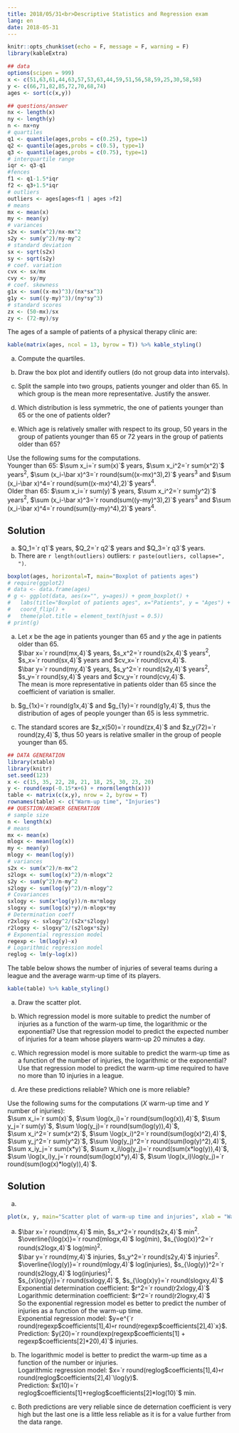```yaml
---
title: 2018/05/31<br>Descriptive Statistics and Regression exam
lang: en
date: 2018-05-31
---
```


```r
knitr::opts_chunk$set(echo = F, message = F, warning = F)
library(kableExtra)
```

:::{#exr-1}
```r
## data
options(scipen = 999)
x <- c(51,63,61,44,63,57,53,63,44,59,51,56,58,59,25,30,58,58)
y <- c(66,71,82,85,72,70,68,74)
ages <- sort(c(x,y))

## questions/answer
nx <- length(x)
ny <- length(y)
n <- nx+ny
# quartiles
q1 <- quantile(ages,probs = c(0.25), type=1)
q2 <- quantile(ages,probs = c(0.5), type=1)
q3 <- quantile(ages,probs = c(0.75), type=1)
# interquartile range
iqr <- q3-q1
#fences
f1 <- q1-1.5*iqr
f2 <- q3+1.5*iqr
# outliers
outliers <- ages[ages<f1 | ages >f2]
# means
mx <- mean(x)
my <- mean(y)
# variances
s2x <- sum(x^2)/nx-mx^2
s2y <- sum(y^2)/ny-my^2
# standard deviation
sx <- sqrt(s2x)
sy <- sqrt(s2y)
# coef. variation
cvx <- sx/mx
cvy <- sy/my
# coef. skewness
g1x <- sum((x-mx)^3)/(nx*sx^3)
g1y <- sum((y-my)^3)/(ny*sy^3)
# standard scores
zx <- (50-mx)/sx
zy <- (72-my)/sy
```

The ages of a sample of patients of a physical therapy clinic are:

```r
kable(matrix(ages, ncol = 13, byrow = T)) %>% kable_styling()
```

a. Compute the quartiles.

a. Draw the box plot and identify outliers (do not group data into intervals).

a. Split the sample into two groups, patients younger and older than 65. In which group is the mean more representative. Justify the answer.

a. Which distribution is less symmetric, the one of patients younger than 65 or the one of patients older?

a. Which age is relatively smaller with respect to its group, 50 years in the group of patients younger than 65 or 72 years in the group of patients older than 65?

Use the following sums for the computations.  
Younger than 65: $\sum x_i=`r sum(x)`$ years, $\sum x_i^2=`r sum(x^2)`$ years$^2$, $\sum (x_i-\bar x)^3=`r round(sum((x-mx)^3),2)`$ years$^3$ and $\sum (x_i-\bar x)^4=`r round(sum((x-mx)^4),2)`$ years$^4$.  
Older than 65: $\sum x_i=`r sum(y)`$ years, $\sum x_i^2=`r sum(y^2)`$ years$^2$, $\sum (x_i-\bar x)^3=`r round(sum((y-my)^3),2)`$ years$^3$ and $\sum (x_i-\bar x)^4=`r round(sum((y-my)^4),2)`$ years$^4$.
:::

:::{.callout-tip collapse="true"}
## Solution
a. $Q_1=`r q1`$ years, $Q_2=`r q2`$ years and $Q_3=`r q3`$ years.
a. There are `r length(outliers)` outliers: `r paste(outliers, collapse=", ")`.

```r
boxplot(ages, horizontal=T, main="Boxplot of patients ages")
# require(ggplot2)
# data <- data.frame(ages)
# g <- ggplot(data, aes(x="", y=ages)) + geom_boxplot() + 
#   labs(title="Boxplot of patients ages", x="Patients", y = "Ages") + 
#   coord_flip() + 
#   theme(plot.title = element_text(hjust = 0.5))
# print(g)
```

a. Let $x$ be the age in patients younger than 65 and $y$ the age in patients older than 65.  
$\bar x=`r round(mx,4)`$ years, $s_x^2=`r round(s2x,4)`$ years$^2$, $s_x=`r round(sx,4)`$ years and $cv_x=`r round(cvx,4)`$.  
$\bar y=`r round(my,4)`$ years, $s_y^2=`r round(s2y,4)`$ years$^2$, $s_y=`r round(sy,4)`$ years and $cv_y=`r round(cvy,4)`$.  
The mean is more representative in patients older than 65 since the coefficient of variation is smaller.

a. $g_{1x}=`r round(g1x,4)`$ and $g_{1y}=`r round(g1y,4)`$, thus the distribution of ages of people younger than 65 is less symmetric.

a. The standard scores are $z_x(50)=`r round(zx,4)`$ and $z_y(72)=`r round(zy,4)`$, thus 50 years is relative smaller in the group of people younger than 65.
:::

:::{#exr-2}
```r
## DATA GENERATION
library(xtable)
library(knitr)
set.seed(123)
x <- c(15, 35, 22, 28, 21, 18, 25, 30, 23, 20)
y <- round(exp(-0.15*x+6) + rnorm(length(x)))
table <- matrix(c(x,y), nrow = 2, byrow = T)
rownames(table) <- c("Warm-up time", "Injuries")
## QUESTION/ANSWER GENERATION
# sample size
n <- length(x)
# means
mx <- mean(x)
mlogx <- mean(log(x))
my <- mean(y)
mlogy <- mean(log(y))
# variances
s2x <- sum(x^2)/n-mx^2
s2logx <- sum(log(x)^2)/n-mlogx^2
s2y <- sum(y^2)/n-my^2
s2logy <- sum(log(y)^2)/n-mlogy^2
# Covariances
sxlogy <- sum(x*log(y))/n-mx*mlogy
slogxy <- sum(log(x)*y)/n-mlogx*my
# Determination coeff
r2xlogy <- sxlogy^2/(s2x*s2logy)
r2logxy <- slogxy^2/(s2logx*s2y)
# Exponential regression model
regexp <- lm(log(y)~x)
# Logarithmic regression model
reglog <- lm(y~log(x))
```

The table below shows the number of injuries of several teams during a league and the average warm-up time of its players. 


```r
kable(table) %>% kable_styling()
```

a. Draw the scatter plot.

a. Which regression model is more suitable to predict the number of injuries as a function of the warm-up time, the logarithmic or the exponential? 
Use that regression model to predict the expected number of injuries for a team whose players warm-up 20 minutes a day.

a. Which regression model is more suitable to predict the warm-up time as a function of the number of injuries, the logarithmic or the exponential? 
Use that regression model to predict the warm-up time required to have no more than 10 injuries in a league.

a. Are these predictions reliable? Which one is more reliable?

Use the following sums for the computations ($X$ warm-up time and $Y$ number of injuries):  
$\sum x_i=`r sum(x)`$, $\sum \log(x_i)=`r round(sum(log(x)),4)`$, $\sum y_j=`r sum(y)`$, $\sum \log(y_j)=`r round(sum(log(y)),4)`$,    
$\sum x_i^2=`r sum(x^2)`$, $\sum \log(x_i)^2=`r round(sum(log(x)^2),4)`$, $\sum y_j^2=`r sum(y^2)`$, $\sum \log(y_j)^2=`r round(sum(log(y)^2),4)`$,  
$\sum x_iy_j=`r sum(x*y)`$, $\sum x_i\log(y_j)=`r round(sum(x*log(y)),4)`$, $\sum \log(x_i)y_j=`r round(sum(log(x)*y),4)`$, $\sum \log(x_i)\log(y_j)=`r round(sum(log(x)*log(y)),4)`$.
:::

:::{.callout-tip collapse="true"}
## Solution

a. 

```r
plot(x, y, main="Scatter plot of warm-up time and injuries", xlab = "Warm-up time", ylab="Injuries")
```

a. $\bar x=`r round(mx,4)`$ min, $s_x^2=`r round(s2x,4)`$ min$^2$.  
$\overline{\log(x)}=`r round(mlogx,4)`$ log(min), $s_{\log(x)}^2=`r round(s2logx,4)`$ log(min)$^2$.  
$\bar y=`r round(my,4)`$ injuries, $s_y^2=`r round(s2y,4)`$ injuries$^2$.  
$\overline{\log(y)}=`r round(mlogy,4)`$ log(injuries), $s_{\log(y)}^2=`r round(s2logy,4)`$ log(injuries)$^2$.  
$s_{x\log(y)}=`r round(sxlogy,4)`$, $s_{\log(x)y}=`r round(slogxy,4)`$  
Exponential determination coefficient: $r^2=`r round(r2xlogy,4)`$  
Logarithmic determination coefficient: $r^2=`r round(r2logxy,4)`$  
So the exponential regression model es better to predict the number of injuries as a function of the warm-up time.  
Exponential regression model: $y=e^{`r round(regexp$coefficients[1],4)`+`r round(regexp$coefficients[2],4)`x}$.  
Prediction: $y(20)=`r round(exp(regexp$coefficients[1] + regexp$coefficients[2]*20),4)`$ injuries.

a. The logarithmic model is better to predict the warm-up time as a function of the number or injuries.  
Logarithmic regression model: $x=`r round(reglog$coefficients[1],4)`+`r round(reglog$coefficients[2],4)`\log(y)$.  
Prediction: $x(10)=`r reglog$coefficients[1]+reglog$coefficients[2]*log(10)`$ min.

a. Both predictions are very reliable since de deternation coefficient is very high but the last one is a little less reliable as it is for a value further from the data range.
:::
